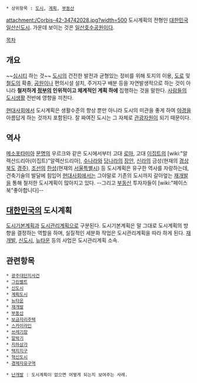  * 상위항목 : [[도시]], [[계획]], [[부동산]]

{{{+1 都市計畵 / Urban Planning }}}

attachment:/Corbis-42-34742028.jpg?width=500
도시계획의 전형인 [[대한민국]] [[일산신도시]]. 가운데 보이는 것은 [[일산호수공원]]이다.

[[목차]]
== 개요 ==
~~[[심시티]] 하는 것~~
[[도시]]의 건전한 발전과 균형있는 정비를 위해 토지의 이용, [[도로]] 및 [[철도]]의 확충, [[공원]]이나 편의시설 설치, 주거지구 배분 등을 자연발생적으로 하는 것이 아니라 '''철저하게 [[정부]]의 인위적이고 체계적인 계획 하에''' 집행하는 것을 말한다. [[사람]]들의 [[도시]]생활 전반에 영향을 끼친다.

[[현대]][[사회]]에서 도시계획은 생활수준의 향상 뿐만 아니라 도시의 미관을 좋게 하여 [[야경]]을 아름답게 하는 것까지 포함된다. 잘 짜여진 도시는 그 자체로 [[관광]]자원이 되기 때문이다.

== 역사 ==
[[메소포타미아]] [[문명]]의 우르크와 같은 도시에서부터 고대 [[로마]], 고대 [[이집트]]의 [wiki:"알렉산드리아(이집트)"알렉산드리아], [[수나라]]와 [[당나라]]의 [[장안]], [[신라]]의 금성(현재의 [[경상북도]] [[경주]]), [[조선]]의 [[한성]](현재의 [[서울특별시]]) 등 도시계획은 유구한 역사를 자랑하는데, 건축기술의 발달에 힘입어 [[현대]][[사회]]에서는 그야말로 기존의 도시까지 갈아엎는 [[재개발]]을 통해 철저한 도시계획이 많아지고 있다. --그리고 [[부동산]] 투자자들이 [wiki:"페이스북"좋아합니다]--

== [[대한민국]]의 도시계획 ==
[[도시기본계획]]과 [[도시관리계획]]으로 구분된다. 도시기본계획은 말 그대로 도시계획의 방향을 결정하는 역할을 하며, 실질적인 세분화 작업은 도시관리계획을 따라 하게 된다. [[재개발]], [[신도시]], [[뉴타운]] 등의 사업은 도시관리계획 소속.

== 관련항목 ==
 * [[광주대단지사건]]
 * [[그린벨트]]
 * [[신도시]]
 * [[계획도시]]
 * [[뉴타운]]
 * [[재개발]]
 * [[부동산]]
 * [[보금자리주택]]
 * [[스카이라인]]
 * [[쓰레기장]]
 * [[알박기]]
 * [[지하상가]]
 * [[택지지구]]
 * [[혁신도시]]
 * [[경제자유구역]] 

 * [[난개발]] : 도시계획이 없으면 어떻게 되는지 보여주는 사례. 
